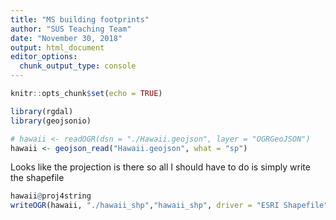 ```yaml
---
title: "MS building footprints"
author: "SUS Teaching Team"
date: "November 30, 2018"
output: html_document
editor_options: 
  chunk_output_type: console
---
```


```r
knitr::opts_chunk$set(echo = TRUE)
```

```r
library(rgdal)
library(geojsonio)
```

```r
# hawaii <- readOGR(dsn = "./Hawaii.geojson", layer = "OGRGeoJSON")
hawaii <- geojson_read("Hawaii.geojson", what = "sp")
```

Looks like the projection is there so all I should have to do is simply write the shapefile
```r
hawaii@proj4string
writeOGR(hawaii, "./hawaii_shp","hawaii_shp", driver = "ESRI Shapefile")
```

